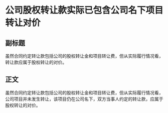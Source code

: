 # 公司股权转让款实际已包含公司名下项目转让对价
## 副标题
虽然合同约定转让款包括公司的股权转让金和项目转让费，但从实际履行情况看，转让款应属于股权转让的对价。
## 正文
虽然合同约定转让款包括公司的股权转让金和项目转让费，但从实际履行情况看，公司项目并未发生转让，该项目仍在公司名下，双方当事人约定的转让款，应属于股权转让的对价。